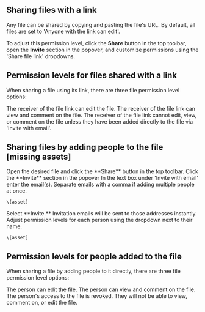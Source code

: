 ## Sharing files with a link&#x20;

Any file can be shared by copying and pasting the file's URL. By default, all files are set to 'Anyone with the link can edit'.&#x20;

To adjust this permission level, click the **Share** button in the top toolbar, open the **Invite** section in the popover, and customize permissions using the 'Share file link' dropdowns.&#x20;

## Permission levels for files shared with a link

When sharing a file using its link, there are three file permission level options:

<AccordionGroup>
  <Accordion title="Anyone with the link can edit" defaultOpen={false}>
    The receiver of the file link can edit the file.
  </Accordion>

  <Accordion title="Anyone with the link can view" defaultOpen={false}>
    The receiver of the file link can view and comment on the file.
  </Accordion>

  <Accordion title="Only invited people can access" defaultOpen={false}>
    The receiver of the file link cannot edit, view, or comment on the file unless they have been added directly to the file via 'Invite with email'.&#x20;
  </Accordion>
</AccordionGroup>

## Sharing files by adding people to the file \[missing assets]

<Steps>
  <Step title="Step 1">
    Open the desired file and click the **Share** button in the top toolbar.
  </Step>

  <Step title="Step 2">
    Click the **Invite** section in the popover&#x20;
  </Step>

  <Step title="Step 3">
    In the text box under 'Invite with email' enter the email(s). Separate emails with a comma if adding multiple people at once.&#x20;

    \[asset]
  </Step>

  <Step title="Step 4">
    Select **Invite.** Invitation emails will be sent to those addresses instantly.
  </Step>

  <Step title="Step 5">
    Adjust permission levels for each person using the dropdown next to their name.&#x20;

    \[asset]
  </Step>
</Steps>

## Permission levels for people added to the file

When sharing a file by adding people to it directly, there are three file permission level options:

<AccordionGroup>
  <Accordion title="Editor" defaultOpen={false}>
    The person can edit the file.
  </Accordion>

  <Accordion title="Viewer" defaultOpen={false}>
    The person can view and comment on the file.&#x20;
  </Accordion>

  <Accordion title="Remove" defaultOpen={false}>
    The person's access to the file is revoked. They will not be able to view, comment on, or edit the file.
  </Accordion>
</AccordionGroup>